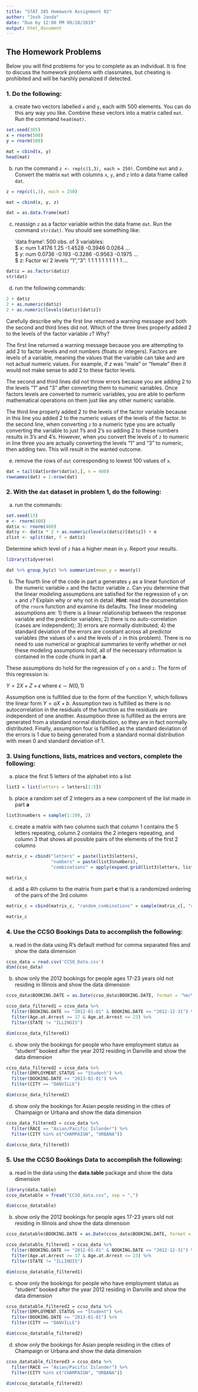 ```yaml
---
title: "STAT 385 Homework Assignment 02"
author: "Josh Janda"
date: "Due by 12:00 PM 09/28/2019"
output: html_document
---
```


## The Homework Problems

Below you will find problems for you to complete as an individual. It is fine to discuss the homework problems with classmates, but cheating is prohibited and will be harshly penalized if detected.

### 1. Do the following:

a. create two vectors labelled `x` and `y`, each with 500 elements.  You can do this any way you like.  Combine these vectors into a matrix called `mat`.  Run the command `head(mat)`.

```r
set.seed(385)
x = rnorm(500)
y = rnorm(500)

mat = cbind(x, y)
head(mat)
```

b. run the command `z <- rep(c(1,3), each = 250)`.  Combine `mat` and `z`.  Convert the matrix `mat` with columns `x`, `y`, and `z` into a data frame called `dat`. 

```r
z = rep(c(1,3), each = 250)

mat = cbind(x, y, z)

dat = as.data.frame(mat)
```


c. reassign `z` as a factor variable within the data frame `dat`.  Run the command `str(dat)`.  You should see something like:

    'data.frame':	500 obs. of  3 variables:<br>
    $ x: num  1.4176 1.25 -1.4528 -0.3946 0.0264 ...<br>
    $ y: num  0.0736 -0.193 -0.3286 -0.9563 -0.1975 ...<br>
    $ z: Factor w/ 2 levels "1","3": 1 1 1 1 1 1 1 1 1 1 ...
  
```r
dat$z = as.factor(dat$z)
str(dat)
```


d. run the following commands:

```r
2 + dat$z
2 + as.numeric(dat$z)
2 + as.numeric(levels(dat$z)[dat$z])
```

Carefully describe why the first line returned a warning message and both the second and third lines      did not.  Which of the three lines properly added 2 to the levels of the factor variable `z`? Why?

The first line returned a warning message because you are attempting to add 2 to factor levels and not numbers (floats or integers). Factors are levels of a variable, meaning the values that the variable can take and are not actual numeric values. For example, if *z* was "male" or "female" then it would not make sense to add 2 to these factor levels.

The second and third lines did not throw errors because you are adding 2 to the levels "1" and "3" after converting them to numeric variables. Once factors levels are converted to numeric variables, you are able to perform mathematical operations on them just like any other numeric variable.

The third line properly added 2 to the levels of the factor variable because in this line you added 2 to the numeric values of the levels of the factor. In the second line, when converting `z` to a numeric type you are actually converting the variable to just 1's and 2's so adding 2 to these numbers results in 3's and 4's. However, when you convert the levels of `z` to numeric in line three you are actually converting the levels "1" and "3" to numeric, then adding two. This will result in the wanted outcome.


e. remove the rows of `dat` corresponding to lowest 100 values of `x`.

```r
dat = tail(dat[order(dat$x),], n = 400)
rownames(dat) = 1:nrow(dat)
```


### 2. With the `dat` dataset in problem 1, do the following:

a. run the commands:

```r
set.seed(13)
e <- rnorm(400)
dat$x <- rnorm(400)
dat$y <- dat$x * 2 + as.numeric(levels(dat$z)[dat$z]) + e
zlist <- split(dat, f = dat$z)
```

Determine which level of `z` has a higher mean in `y`.  Report your results.

```r
library(tidyverse)
```

```r
dat %>% group_by(z) %>% summarize(mean_y = mean(y))
```


b.  The fourth line of the code in part a generates `y` as a linear function of the numeric variable `x` and the factor variable `z`.  Can you determine that the linear modeling assumptions are satisfied for the regression of `y` on `x` and `z`? Explain why or why not in detail. **Hint**: read the documentation of the `rnorm` function and examine its defaults.  The linear modeling assumptions are: 1) there is a linear relationship between the response variable and the predictor variables; 2) there is no auto-correlation (cases are independent); 3) errors are normally distributed; 4) the standard deviation of the errors are constant across all predictor variables (the values of `x` and the levels of `z` in this problem).  There is no need to use numerical or graphical summaries to verify whether or not these modeling assumptions hold, all of the necessary information is contained in the code chunk in part **a**.

These assumptions do hold for the regression of `y` on `x` and `z`. The form of this regression is:

$Y = 2X + Z + \epsilon$ where $\epsilon \sim N(0,1)$

Assumption one is fulfilled due to the form of the function Y, which follows the linear form $Y = aX + b$. Assumption two is fulfilled as there is no autocorrelation in the residuals of the function as the residuals are independent of one another. Assumption three is fulfilled as the errors are generated from a standard normal distribution, so they are in fact normally distributed. Finally, assumption four is fulfilled as the standard deviation of the errors is 1 due to being generated from a standard normal distribution with mean 0 and standard deviation of 1.
 

### 3. Using functions, lists, matrices and vectors, complete the following:

a. place the first 5 letters of the alphabet into a list

```r
list3 = list(letters = letters[1:5])
```


b. place a random set of 2 integers as a new component of the list made in part **a**

```r
list3$numbers = sample(1:100, 2)
```


c. create a matrix with two columns such that column 1 contains the 5 letters repeating, column 2 contains the 2 integers repeating, and column 3 that shows all possible pairs of the elements of the first 2 columns  

```r
matrix_c = cbind("letters" = paste(list3$letters),
                 "numbers" = paste(list3$numbers),
                 "combinations" = apply(expand.grid(list3$letters, list3$numbers), 1, paste, collapse=","))

matrix_c
```

d. add a 4th column to the matrix from part **c** that is a randomized ordering of the pairs of the 3rd column

```r
matrix_c = cbind(matrix_c, "random_combinations" = sample(matrix_c[, "combinations"]))

matrix_c
```



### 4. Use the CCSO Bookings Data to accomplish the following:

a. read in the data using R's default method for comma separated files and show the data dimension

```r
ccso_data = read.csv('CCSO_Data.csv')
dim(ccso_data)
```


b. show only the 2012 bookings for people ages 17-23 years old not residing in Illinois and show the data dimension

```r

ccso_data$BOOKING.DATE = as.Date(ccso_data$BOOKING.DATE, format = '%m/%d/%Y')

ccso_data_filtered1 = ccso_data %>%
  filter(BOOKING.DATE >= "2012-01-01" & BOOKING.DATE <= "2012-12-31") %>%
  filter(Age.at.Arrest >= 17 & Age.at.Arrest <= 23) %>%
  filter(STATE != "ILLINOIS")

dim(ccso_data_filtered1)
```


c. show only the bookings for people who have employment status as "student" booked after the year 2012 residing in Danville and show the data dimension

```r
ccso_data_filtered2 = ccso_data %>%
  filter(EMPLOYMENT.STATUS == "Student") %>%
  filter(BOOKING.DATE >= "2013-01-01") %>%
  filter(CITY == "DANVILLE")

dim(ccso_data_filtered2)
```


d. show only the bookings for Asian people residing in the cities of Champaign or Urbana and show the data dimension

```r
ccso_data_filtered3 = ccso_data %>%
  filter(RACE == "Asian/Pacific Islander") %>%
  filter(CITY %in% c("CHAMPAIGN", "URBANA"))

dim(ccso_data_filtered3)
```



### 5. Use the CCSO Bookings Data to accomplish the following:

a. read in the data using the **data.table** package and show the data dimension

```r
library(data.table)
ccso_datatable = fread("CCSO_data.csv", sep = ",")

dim(ccso_datatable)
```


b. show only the 2012 bookings for people ages 17-23 years old not residing in Illinois and show the data dimension

```r
ccso_datatable$BOOKING.DATE = as.Date(ccso_data$BOOKING.DATE, format = '%m/%d/%Y')

ccso_datatable_filtered1 = ccso_data %>%
  filter(BOOKING.DATE >= "2012-01-01" & BOOKING.DATE <= "2012-12-31") %>%
  filter(Age.at.Arrest >= 17 & Age.at.Arrest <= 23) %>%
  filter(STATE != "ILLINOIS")

dim(ccso_datatable_filtered1)
```


c. show only the bookings for people who have employment status as "student" booked after the year 2012 residing in Danville and show the data dimension

```r
ccso_datatable_filtered2 = ccso_data %>%
  filter(EMPLOYMENT.STATUS == "Student") %>%
  filter(BOOKING.DATE >= "2013-01-01") %>%
  filter(CITY == "DANVILLE")

dim(ccso_datatable_filtered2)
```


d. show only the bookings for Asian people residing in the cities of Champaign or Urbana and show the data dimension

```r
ccso_datatable_filtered3 = ccso_data %>%
  filter(RACE == "Asian/Pacific Islander") %>%
  filter(CITY %in% c("CHAMPAIGN", "URBANA"))

dim(ccso_datatable_filtered3)
```


